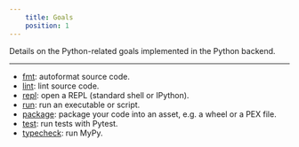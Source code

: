 ```yaml
---
    title: Goals
    position: 1
---
```


Details on the Python-related goals implemented in the Python backend.

---

- [fmt](./fmt.mdx): autoformat source code.
- [lint](./lint.mdx): lint source code.
- [repl](./repl.mdx): open a REPL (standard shell or IPython).
- [run](./run.mdx): run an executable or script.
- [package](./package.mdx): package your code into an asset, e.g. a wheel or a PEX file.
- [test](./test.mdx): run tests with Pytest.
- [typecheck](./typecheck.mdx): run MyPy.


